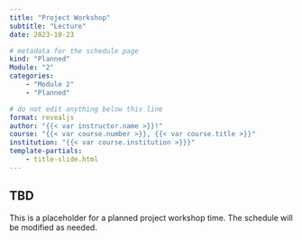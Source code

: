 ```yaml
---
title: "Project Workshop"
subtitle: "Lecture"
date: 2023-10-23

# metadata for the schedule page
kind: "Planned"
Module: "2"
categories:
    - "Module 2"
    - "Planned"

# do not edit anything below this line
format: revealjs
author: "{{< var instructor.name >}}!"
course: "{{< var course.number >}}, {{< var course.title >}}"
institution: "{{< var course.institution >}}}"
template-partials:
    - title-slide.html
---
```


## TBD

This is a placeholder for a planned project workshop time.
The schedule will be modified as needed.
